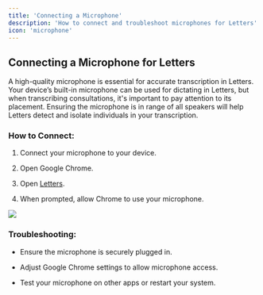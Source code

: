 ```yaml
---
title: 'Connecting a Microphone'  
description: 'How to connect and troubleshoot microphones for Letters'  
icon: 'microphone'  
---
```


## Connecting a Microphone for Letters

A high-quality microphone is essential for accurate transcription in Letters. Your device’s built-in microphone can be used for dictating in Letters, but when transcribing consultations, it's important to pay attention to its placement. Ensuring the microphone is in range of all speakers will help Letters detect and isolate individuals in your transcription.&#x20;

### How to Connect:

1. Connect your microphone to your device.

2. Open Google Chrome.

3. Open [Letters](http://my.letters.app).

4. When prompted, allow Chrome to use your microphone.

<Frame>
  <img src="/images/connectamic.jpg" />
</Frame>

### Troubleshooting:

* Ensure the microphone is securely plugged in.

* Adjust Google Chrome settings to allow microphone access.

* Test your microphone on other apps or restart your system.